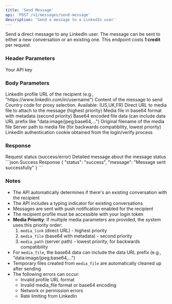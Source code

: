 ```yaml
---
title: 'Send Message'
api: 'POST /v1/messages/send-message'
description: 'Send a message to a LinkedIn user'
---
```


Send a direct message to any LinkedIn user. The message can be sent to either a new conversation or an existing one.
<Note>
  This endpoint costs **1 credit** per request.
</Note>
### Header Parameters

<ParamField header="x-api-key" type="string" required>
  Your API key
</ParamField>

### Body Parameters

<ParamField body="linkedin_url" type="string" required>
  LinkedIn profile URL of the recipient (e.g., "https://www.linkedin.com/in/username")
</ParamField>

<ParamField body="message_text" type="string" required>
  Content of the message to send
</ParamField>
<ParamField body="country" type="string" default="FR">
  Country code for proxy selection. Available: (US,UK,FR)
</ParamField>
<ParamField body="media_link" type="string">
  Direct URL to media file to attach to the message (highest priority)
</ParamField>
<ParamField body="media_file" type="object">
  Media file in base64 format with metadata (second priority)
  <Expandable title="media_file structure">
    <ParamField body="data" type="string" required>
      Base64 encoded file data (can include data URL prefix like "data:image/jpeg;base64,...")
    </ParamField>
    <ParamField body="filename" type="string" required>
      Original filename of the media file
    </ParamField>
  </Expandable>
</ParamField>
<ParamField body="media_path" type="string">
  Server path to media file (for backwards compatibility, lowest priority)
</ParamField>
<ParamField body="login_token" type="string" required>
  LinkedIn authentication cookie obtained from the login/verify process
</ParamField>

### Response

<ResponseField name="status" type="string">
  Request status (success/error)
</ResponseField>
<ResponseField name="message" type="string">
  Detailed message about the message status
</ResponseField>


<ResponseExample>
```json Success Response
{
  "status": "success",
  "message": "Message sent successfully"
}
```


</ResponseExample>

### Notes
- The API automatically determines if there's an existing conversation with the recipient
- The API includes a typing indicator for existing conversations
- Messages are sent with push notification enabled for the recipient
- The recipient profile must be accessible with your login token
- **Media Priority**: If multiple media parameters are provided, the system uses this priority order:
  1. `media_link` (direct URL) - highest priority
  2. `media_file` (base64 with metadata) - second priority  
  3. `media_path` (server path) - lowest priority, for backwards compatibility
- For `media_file`, the base64 data can include the data URL prefix (e.g., "data:image/jpeg;base64,...")
- Temporary files created from `media_file` are automatically cleaned up after sending
- The following errors can occur:
  - Invalid profile URL format
  - Invalid media_file format or base64 encoding
  - Network or permission errors
  - Rate limiting from LinkedIn